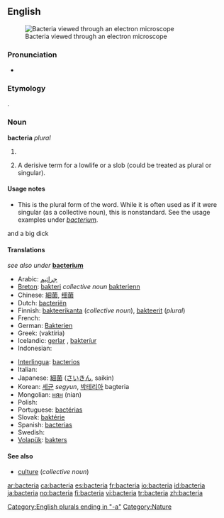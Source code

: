 {{see|Bacteria}}
==English==
[[Image:Escherichia Coli NIAID.jpg|thumb|Bacteria viewed through an electron microscope]]

===Pronunciation===
*{{a|US}} {{IPA|/bækˈtɪɻ.i.ə/}}

===Etymology===
{{AGr.}} {{term|sc=polytonic|βακτήριος|tr=baktērios||small stick|lang=grc}}.

===Noun===
'''bacteria''' ''plural''

# {{microbiology}} {{plural of|[[bacterium]]}}
# {{pejorative}} A derisive term for a lowlife or a slob (could be treated as plural or singular).

====Usage notes====
*This is the plural form of the word.  While it is often used as if it were singular (as a collective noun), this is nonstandard.  See the usage examples under ''[[bacterium]]''.
and a big dick
<!--is there any point in having translations on this page?-->

====Translations====
''see also under'' '''[[bacterium]]'''
{{trans-top|bacteria}}
* Arabic: [[جراثيم]]
* [[Breton]]: [[bakteri]] ''collective noun'' [[bakterienn]] {{f|s}}
* Chinese: [[細菌]], [[细菌]]
* Dutch: [[bacteriën]]
* Finnish: [[bakteerikanta]] (''collective noun''), [[bakteerit]] (''plural'')
* French: {{t+|fr|bactéries|f|p}}
* German: [[Bakterien]]
* Greek: {{t|el|βακτήρια|n|p|sc=Grek}} (vaktíria)
* Icelandic: [[gerlar]] {{n|p}}, [[bakteríur]] {{n|p}}
* Indonesian: {{t+|id|bakteri|xs=Indonesian}}
{{trans-mid}}
* [[Interlingua]]: [[bacterios]]
* Italian: {{t+|it|batteri|m|p}}
* Japanese: [[細菌]] ([[さいきん]], saikin)
* Korean: [[세균]] ''segyun'', [[박테리아]] bagteria
* Mongolian: [[нян]] (nian)
* Polish: {{t+|pl|bakterie}}
* Portuguese: [[bactérias]]
* Slovak: [[baktérie]] {{f|p}}
* Spanish: [[bacterias]]
* Swedish: {{t+|sv|bakterier}}
* [[Volapük]]: [[bakters]]
{{trans-bottom}}

====See also====
*[[culture]] (''collective noun'')

[[Category:English plurals ending in "-a"]]
[[Category:Nature]]

[[ar:bacteria]]
[[ca:bacteria]]
[[es:bacteria]]
[[fr:bacteria]]
[[io:bacteria]]
[[id:bacteria]]
[[ja:bacteria]]
[[no:bacteria]]
[[fi:bacteria]]
[[vi:bacteria]]
[[tr:bacteria]]
[[zh:bacteria]]